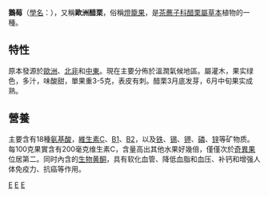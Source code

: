 {{Speciesbox 
| genus = Ribes
| species = uva-crispa
| authority = [[Carolus_Linnaeus|L.]]
| image = Stachelbeeren.jpg
| image_caption = 鵝莓
| synonyms = ''Ribes grossularia''
}}
'''鵝莓'''（[[學名|學名]]：''{{lang|la|Ribes uva-crispa}}''），又稱'''歐洲醋栗'''，{{where|北方}}俗稱[[燈籠果|燈籠果]]{{citation needed}}，是[[茶藨子科|茶藨子科]][[醋栗屬|醋栗屬]][[草本|草本]]植物的一種。

== 特性 ==
原本發源於[[歐洲|歐洲]]、[[北非|北非]]和[[中東|中東]]。現在主要分佈於溫潤氣候地區。屬灌木，果实绿色，多汁，味酸甜，單果重3-5克，表皮有刺。醋栗3月底发芽，6月中旬果实成熟。

== 營養 ==
主要含有18種[[氨基酸|氨基酸]]，[[維生素C|維生素C]]、[[維生素B1|B1]]、[[維生素B2|B2]]，以及[[铁|铁]]、[[锡|锡]]、[[钾|钾]]、[[磷|磷]]、[[锌|锌]]等矿物质。每100克果實含有200毫克维生素C，含量高出其他水果好幾倍，僅僅次於[[奇異果|奇異果]]位居第二。同时內含的[[生物黄酮|生物黄酮]]，具有软化血管、降低血脂和血压、补钙和增强人体免疫力、抗癌等作用。
{{Taxonbar|from=Q41503}}

[[Category:水果|E]]
[[Category:茶藨子属|E]]
[[Category:附果|E]]
